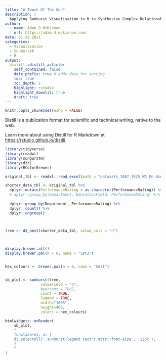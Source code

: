 ```yaml
---
title: "A Touch Of The Sun"
description: |
  Applying Sunburst Visualisation in R to Synthesize Complex Relationships.
author:
  - name: Adam D McKinnon
    url: https://adam-d-mckinnon.com/
date: 01-20-2021
categories:
  - Visualisation
  - SunburstR
  - R
output:
  distill::distill_article:
    self_contained: false
    date_prefix: true # adds date for sorting
    toc: true
    toc_depth: 2
    highlight: rstudio
    highlight_downlit: true
    draft: true
---
```


```r
knitr::opts_chunk$set(echo = FALSE)
```

Distill is a publication format for scientific and technical writing, native to the web. 

Learn more about using Distill for R Markdown at <https://rstudio.github.io/distill>.



```r

library(tidyverse)
library(readxl)
library(sunburstR)
library(d3r)
library(RColorBrewer)

```



```r

original_tbl <- readxl::read_excel(path = "datasets_1067_1925_WA_Fn-UseC_-HR-Employee-Attrition.xlsx")

```


```r

shorter_data_tbl <- original_tbl %>% 
  dplyr::mutate(PerformanceRating = as.character(PerformanceRating)) %>% 
  # dplyr::group_by(Department, EducationField, PerformanceRating) %>% 
  
  dplyr::group_by(Department, PerformanceRating) %>% 
  dplyr::count() %>% 
  dplyr::ungroup()


  
tree <- d3_nest(shorter_data_tbl, value_cols = "n")

  
```

```r

display.brewer.all()
display.brewer.pal(n = 6, name = "Set2")



```


```r

hex_colours <- brewer.pal(n = 6, name = "Set1") 


sb_plot <- sunburst(tree, 
                valueField = "n",
                #percent = TRUE,
                count = TRUE,
                legend = TRUE,
                width="100%", 
                height=400,
                colors = hex_colours)

htmlwidgets::onRender(
    sb_plot,
    "
    function(el, x) {
    d3.selectAll('.sunburst-legend text').attr('font-size', '12px');
    }
    "
)


```

